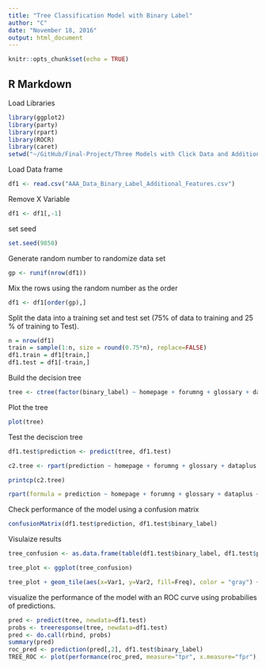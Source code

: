 ```yaml
---
title: "Tree Classification Model with Binary Label"
author: "C"
date: "November 18, 2016"
output: html_document
---
```


```r
knitr::opts_chunk$set(echo = TRUE)
```

## R Markdown

Load Libraries
```r
library(ggplot2)
library(party)
library(rpart)
library(ROCR)
library(caret)
setwd("~/GitHub/Final-Project/Three Models with Click Data and Additional Features [Binary Label]")
```

Load Data frame 

```r
df1 <- read.csv("AAA_Data_Binary_Label_Additional_Features.csv")

```

Remove X Variable

```r

df1 <- df1[,-1]
```
set seed 

```r
set.seed(9850)

```

Generate random number to randomize data set

```r
gp <- runif(nrow(df1))

```

Mix the rows using the random number as the order

```r

df1 <- df1[order(gp),]

```

Split the data into a training set and test set (75% of data to training and 25 % of training to Test).

```r
n = nrow(df1)
train = sample(1:n, size = round(0.75*n), replace=FALSE)
df1.train = df1[train,]
df1.test = df1[-train,]
```

Build the decision tree

```r

tree <- ctree(factor(binary_label) ~ homepage + forumng + glossary + dataplus + oucollaborate + oucontent + resource + subpage + url + gender + region + highest_education + imd_band + age_band + num_of_prev_attempts + studied_credits + disability, data=df1.train)

```

Plot the tree

```r

plot(tree)

```

Test the deciscion tree

```r
df1.test$prediction <- predict(tree, df1.test)

```

```r
c2.tree <- rpart(prediction ~ homepage + forumng + glossary + dataplus + oucollaborate + oucontent + resource + subpage + url + gender + region + highest_education + imd_band + age_band + num_of_prev_attempts + studied_credits + disability, data=df1.test) 

printcp(c2.tree)

rpart(formula = prediction ~ homepage + forumng + glossary + dataplus + oucollaborate + oucontent + resource + subpage + url + gender + region + highest_education + imd_band + age_band + num_of_prev_attempts + studied_credits + disability, data = df1.test, method = "class")
```

Check performance of the model using a confusion matrix

```r
confusionMatrix(df1.test$prediction, df1.test$binary_label)

```

Visulaize results 

```r
tree_confusion <- as.data.frame(table(df1.test$binary_label, df1.test$prediction))

tree_plot <- ggplot(tree_confusion)

tree_plot + geom_tile(aes(x=Var1, y=Var2, fill=Freq), color = "gray") + scale_x_discrete(name="Actual Class") + scale_y_discrete(name="Predicted Class") + scale_fill_gradient(high = "red") + labs(fill="Frequency", title = "Decision Tree Confusion Matrix") + geom_text(data = tree_confusion, aes(x=Var1, y=Var2, label=Freq), color = "white")

```
visualize the performance of the model with an ROC curve using probabilies of predictions.

```r
pred <- predict(tree, newdata=df1.test)
probs <- treeresponse(tree, newdata=df1.test)
pred <- do.call(rbind, probs)
summary(pred)
roc_pred <- prediction(pred[,2], df1.test$binary_label)
TREE_ROC <- plot(performance(roc_pred, measure="tpr", x.measure="fpr"), colorize=TRUE, main="Tree Binary Label ROC Curve", lwd=3, avg= "threshold")
```



